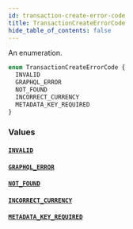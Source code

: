 ```yaml
---
id: transaction-create-error-code
title: TransactionCreateErrorCode
hide_table_of_contents: false
---
```


An enumeration.

```graphql
enum TransactionCreateErrorCode {
  INVALID
  GRAPHQL_ERROR
  NOT_FOUND
  INCORRECT_CURRENCY
  METADATA_KEY_REQUIRED
}
```

### Values

#### [`INVALID`](#)

#### [`GRAPHQL_ERROR`](#)

#### [`NOT_FOUND`](#)

#### [`INCORRECT_CURRENCY`](#)

#### [`METADATA_KEY_REQUIRED`](#)
